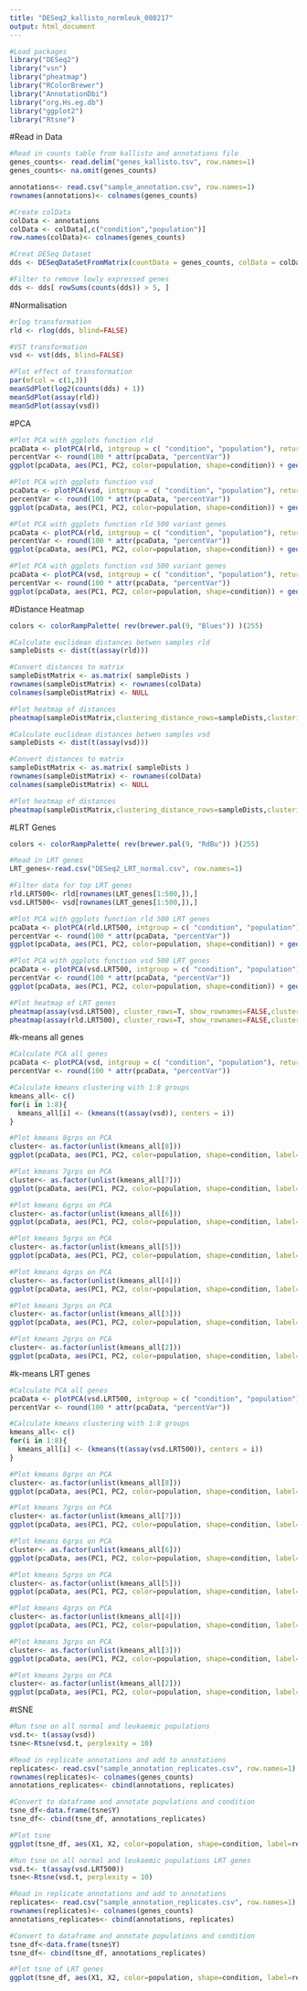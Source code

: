```yaml
---
title: "DESeq2_kallisto_normleuk_080217"
output: html_document
---
```

```r
#Load packages
library("DESeq2")
library("vsn")
library("pheatmap")
library("RColorBrewer")
library("AnnotationDbi")
library("org.Hs.eg.db")
library("ggplot2")
library("Rtsne")
```

#Read in Data

```r
#Read in counts table from kallisto and annotations file
genes_counts<- read.delim("genes_kallisto.tsv", row.names=1)
genes_counts<- na.omit(genes_counts) 

annotations<- read.csv("sample_annotation.csv", row.names=1)
rownames(annotations)<- colnames(genes_counts)

#Create colData
colData <- annotations
colData <- colData[,c("condition","population")]
row.names(colData)<- colnames(genes_counts)

#Creat DESeq Dataset
dds <- DESeqDataSetFromMatrix(countData = genes_counts, colData = colData, design=~ population + condition)

#Filter to remove lowly expressed genes
dds <- dds[ rowSums(counts(dds)) > 5, ]
```

#Normalisation

```r
#rlog transformation
rld <- rlog(dds, blind=FALSE)

#VST transformation
vsd <- vst(dds, blind=FALSE)

#Plot effect of transformation
par(mfcol = c(1,3))
meanSdPlot(log2(counts(dds) + 1))
meanSdPlot(assay(rld))
meanSdPlot(assay(vsd))
```

#PCA

```r
#Plot PCA with ggplots function rld
pcaData <- plotPCA(rld, intgroup = c( "condition", "population"), returnData=TRUE)
percentVar <- round(100 * attr(pcaData, "percentVar"))
ggplot(pcaData, aes(PC1, PC2, color=population, shape=condition)) + geom_point(size=3) + xlab(paste0("PC1: ",percentVar[1],"% variance")) + ylab(paste0("PC2: ",percentVar[2],"% variance")) + coord_fixed()

#Plot PCA with ggplots function vsd
pcaData <- plotPCA(vsd, intgroup = c( "condition", "population"), returnData=TRUE)
percentVar <- round(100 * attr(pcaData, "percentVar"))
ggplot(pcaData, aes(PC1, PC2, color=population, shape=condition)) + geom_point(size=3) + xlab(paste0("PC1: ",percentVar[1],"% variance")) + ylab(paste0("PC2: ",percentVar[2],"% variance")) + coord_fixed()

#Plot PCA with ggplots function rld 500 variant genes
pcaData <- plotPCA(rld, intgroup = c( "condition", "population"), returnData=TRUE, ntop=10000)
percentVar <- round(100 * attr(pcaData, "percentVar"))
ggplot(pcaData, aes(PC1, PC2, color=population, shape=condition)) + geom_point(size=3) + xlab(paste0("PC1: ",percentVar[1],"% variance")) + ylab(paste0("PC2: ",percentVar[2],"% variance")) + coord_fixed()

#Plot PCA with ggplots function vsd 500 variant genes
pcaData <- plotPCA(vsd, intgroup = c( "condition", "population"), returnData=TRUE, ntop=10000)
percentVar <- round(100 * attr(pcaData, "percentVar"))
ggplot(pcaData, aes(PC1, PC2, color=population, shape=condition)) + geom_point(size=3) + xlab(paste0("PC1: ",percentVar[1],"% variance")) + ylab(paste0("PC2: ",percentVar[2],"% variance")) + coord_fixed()
```

#Distance Heatmap

```r
colors <- colorRampPalette( rev(brewer.pal(9, "Blues")) )(255)

#Calculate euclidean distances betwen samples rld
sampleDists <- dist(t(assay(rld)))

#Convert distances to matrix
sampleDistMatrix <- as.matrix( sampleDists )
rownames(sampleDistMatrix) <- rownames(colData)
colnames(sampleDistMatrix) <- NULL

#Plot heatmap of distances
pheatmap(sampleDistMatrix,clustering_distance_rows=sampleDists,clustering_distance_cols=sampleDists,col=colors)

#Calculate euclidean distances betwen samples vsd
sampleDists <- dist(t(assay(vsd)))

#Convert distances to matrix
sampleDistMatrix <- as.matrix( sampleDists )
rownames(sampleDistMatrix) <- rownames(colData)
colnames(sampleDistMatrix) <- NULL

#Plot heatmap of distances
pheatmap(sampleDistMatrix,clustering_distance_rows=sampleDists,clustering_distance_cols=sampleDists,col=colors)

```

#LRT Genes

```r
colors <- colorRampPalette( rev(brewer.pal(9, "RdBu")) )(255)

#Read in LRT genes
LRT_genes<-read.csv("DESeq2_LRT_normal.csv", row.names=1)

#Filter data for top LRT genes
rld.LRT500<- rld[rownames(LRT_genes[1:500,]),]
vsd.LRT500<- vsd[rownames(LRT_genes[1:500,]),]

#Plot PCA with ggplots function rld 500 LRT genes
pcaData <- plotPCA(rld.LRT500, intgroup = c( "condition", "population"), returnData=TRUE)
percentVar <- round(100 * attr(pcaData, "percentVar"))
ggplot(pcaData, aes(PC1, PC2, color=population, shape=condition)) + geom_point(size=3) + xlab(paste0("PC1: ",percentVar[1],"% variance")) + ylab(paste0("PC2: ",percentVar[2],"% variance")) + coord_fixed()

#Plot PCA with ggplots function vsd 500 LRT genes
pcaData <- plotPCA(vsd.LRT500, intgroup = c( "condition", "population"), returnData=TRUE)
percentVar <- round(100 * attr(pcaData, "percentVar"))
ggplot(pcaData, aes(PC1, PC2, color=population, shape=condition)) + geom_point(size=3) + xlab(paste0("PC1: ",percentVar[1],"% variance")) + ylab(paste0("PC2: ",percentVar[2],"% variance")) + coord_fixed()

#Plot heatmap of LRT genes
pheatmap(assay(vsd.LRT500), cluster_rows=T, show_rownames=FALSE,cluster_cols=T, color=colors, scale="row")
pheatmap(assay(rld.LRT500), cluster_rows=T, show_rownames=FALSE,cluster_cols=T, color=colors, scale="row")
```

#k-means all genes

```r
#Calculate PCA all genes
pcaData <- plotPCA(vsd, intgroup = c( "condition", "population"), returnData=TRUE)
percentVar <- round(100 * attr(pcaData, "percentVar"))

#Calculate kmeans clustering with 1:8 groups
kmeans_all<- c()
for(i in 1:8){
  kmeans_all[i] <- (kmeans(t(assay(vsd)), centers = i))
}

#Plot kmeans 8grps on PCA
cluster<- as.factor(unlist(kmeans_all[8]))
ggplot(pcaData, aes(PC1, PC2, color=population, shape=condition, label=cluster)) + geom_point(size=2) + xlab(paste0("PC1: ",percentVar[1],"% variance")) + ylab(paste0("PC2: ",percentVar[2],"% variance")) + coord_fixed() + geom_text(size=2.5, nudge_x = -1, nudge_y = 1, check_overlap = T)

#Plot kmeans 7grps on PCA
cluster<- as.factor(unlist(kmeans_all[7]))
ggplot(pcaData, aes(PC1, PC2, color=population, shape=condition, label=cluster)) + geom_point(size=2) + xlab(paste0("PC1: ",percentVar[1],"% variance")) + ylab(paste0("PC2: ",percentVar[2],"% variance")) + coord_fixed() + geom_text(size=2.5, nudge_x = -1, nudge_y = 1, check_overlap = T)

#Plot kmeans 6grps on PCA
cluster<- as.factor(unlist(kmeans_all[6]))
ggplot(pcaData, aes(PC1, PC2, color=population, shape=condition, label=cluster)) + geom_point(size=2) + xlab(paste0("PC1: ",percentVar[1],"% variance")) + ylab(paste0("PC2: ",percentVar[2],"% variance")) + coord_fixed() + geom_text(size=2.5, nudge_x = -1, nudge_y = 1, check_overlap = T)

#Plot kmeans 5grps on PCA
cluster<- as.factor(unlist(kmeans_all[5]))
ggplot(pcaData, aes(PC1, PC2, color=population, shape=condition, label=cluster)) + geom_point(size=2) + xlab(paste0("PC1: ",percentVar[1],"% variance")) + ylab(paste0("PC2: ",percentVar[2],"% variance")) + coord_fixed() + geom_text(size=2.5, nudge_x = -1, nudge_y = 1, check_overlap = T)

#Plot kmeans 4grps on PCA
cluster<- as.factor(unlist(kmeans_all[4]))
ggplot(pcaData, aes(PC1, PC2, color=population, shape=condition, label=cluster)) + geom_point(size=2) + xlab(paste0("PC1: ",percentVar[1],"% variance")) + ylab(paste0("PC2: ",percentVar[2],"% variance")) + coord_fixed() + geom_text(size=2.5, nudge_x = -1, nudge_y = 1, check_overlap = T)

#Plot kmeans 3grps on PCA
cluster<- as.factor(unlist(kmeans_all[3]))
ggplot(pcaData, aes(PC1, PC2, color=population, shape=condition, label=cluster)) + geom_point(size=2) + xlab(paste0("PC1: ",percentVar[1],"% variance")) + ylab(paste0("PC2: ",percentVar[2],"% variance")) + coord_fixed() + geom_text(size=2.5, nudge_x = -1, nudge_y = 1, check_overlap = T)

#Plot kmeans 2grps on PCA
cluster<- as.factor(unlist(kmeans_all[2]))
ggplot(pcaData, aes(PC1, PC2, color=population, shape=condition, label=cluster)) + geom_point(size=2) + xlab(paste0("PC1: ",percentVar[1],"% variance")) + ylab(paste0("PC2: ",percentVar[2],"% variance")) + coord_fixed() + geom_text(size=2.5, nudge_x = -1, nudge_y = 1, check_overlap = T)
```

#k-means LRT genes

```r
#Calculate PCA all genes
pcaData <- plotPCA(vsd.LRT500, intgroup = c( "condition", "population"), returnData=TRUE)
percentVar <- round(100 * attr(pcaData, "percentVar"))

#Calculate kmeans clustering with 1:8 groups
kmeans_all<- c()
for(i in 1:8){
  kmeans_all[i] <- (kmeans(t(assay(vsd.LRT500)), centers = i))
}

#Plot kmeans 8grps on PCA
cluster<- as.factor(unlist(kmeans_all[8]))
ggplot(pcaData, aes(PC1, PC2, color=population, shape=condition, label=cluster)) + geom_point(size=2) + xlab(paste0("PC1: ",percentVar[1],"% variance")) + ylab(paste0("PC2: ",percentVar[2],"% variance")) + coord_fixed() + geom_text(size=2.5, nudge_x = -1, nudge_y = 1, check_overlap = T)

#Plot kmeans 7grps on PCA
cluster<- as.factor(unlist(kmeans_all[7]))
ggplot(pcaData, aes(PC1, PC2, color=population, shape=condition, label=cluster)) + geom_point(size=2) + xlab(paste0("PC1: ",percentVar[1],"% variance")) + ylab(paste0("PC2: ",percentVar[2],"% variance")) + coord_fixed() + geom_text(size=2.5, nudge_x = -1, nudge_y = 1, check_overlap = T)

#Plot kmeans 6grps on PCA
cluster<- as.factor(unlist(kmeans_all[6]))
ggplot(pcaData, aes(PC1, PC2, color=population, shape=condition, label=cluster)) + geom_point(size=2) + xlab(paste0("PC1: ",percentVar[1],"% variance")) + ylab(paste0("PC2: ",percentVar[2],"% variance")) + coord_fixed() + geom_text(size=2.5, nudge_x = -1, nudge_y = 1, check_overlap = T)

#Plot kmeans 5grps on PCA
cluster<- as.factor(unlist(kmeans_all[5]))
ggplot(pcaData, aes(PC1, PC2, color=population, shape=condition, label=cluster)) + geom_point(size=2) + xlab(paste0("PC1: ",percentVar[1],"% variance")) + ylab(paste0("PC2: ",percentVar[2],"% variance")) + coord_fixed() + geom_text(size=2.5, nudge_x = -1, nudge_y = 1, check_overlap = T)

#Plot kmeans 4grps on PCA
cluster<- as.factor(unlist(kmeans_all[4]))
ggplot(pcaData, aes(PC1, PC2, color=population, shape=condition, label=cluster)) + geom_point(size=2) + xlab(paste0("PC1: ",percentVar[1],"% variance")) + ylab(paste0("PC2: ",percentVar[2],"% variance")) + coord_fixed() + geom_text(size=2.5, nudge_x = -1, nudge_y = 1, check_overlap = T)

#Plot kmeans 3grps on PCA
cluster<- as.factor(unlist(kmeans_all[3]))
ggplot(pcaData, aes(PC1, PC2, color=population, shape=condition, label=cluster)) + geom_point(size=2) + xlab(paste0("PC1: ",percentVar[1],"% variance")) + ylab(paste0("PC2: ",percentVar[2],"% variance")) + coord_fixed() + geom_text(size=2.5, nudge_x = -1, nudge_y = 1, check_overlap = T)

#Plot kmeans 2grps on PCA
cluster<- as.factor(unlist(kmeans_all[2]))
ggplot(pcaData, aes(PC1, PC2, color=population, shape=condition, label=cluster)) + geom_point(size=2) + xlab(paste0("PC1: ",percentVar[1],"% variance")) + ylab(paste0("PC2: ",percentVar[2],"% variance")) + coord_fixed() + geom_text(size=2.5, nudge_x = -1, nudge_y = 1, check_overlap = T)
```

#tSNE

```r
#Run tsne on all normal and leukaemic populations
vsd.t<- t(assay(vsd))
tsne<-Rtsne(vsd.t, perplexity = 10)

#Read in replicate annotations and add to annotations
replicates<- read.csv("sample_annotation_replicates.csv", row.names=1)
rownames(replicates)<- colnames(genes_counts)
annotations_replicates<- cbind(annotations, replicates)

#Convert to dataframe and annotate populations and condition
tsne_df<-data.frame(tsne$Y)
tsne_df<- cbind(tsne_df, annotations_replicates)

#Plot tsne
ggplot(tsne_df, aes(X1, X2, color=population, shape=condition, label=replicate)) + geom_point(size=2) + xlab("X1") + ylab("X2")+ geom_text(size=2.5, nudge_x = 0.3, nudge_y = 0.2, check_overlap = T)

#Run tsne on all normal and leukaemic populations LRT genes
vsd.t<- t(assay(vsd.LRT500))
tsne<-Rtsne(vsd.t, perplexity = 10)

#Read in replicate annotations and add to annotations
replicates<- read.csv("sample_annotation_replicates.csv", row.names=1)
rownames(replicates)<- colnames(genes_counts)
annotations_replicates<- cbind(annotations, replicates)

#Convert to dataframe and annotate populations and condition
tsne_df<-data.frame(tsne$Y)
tsne_df<- cbind(tsne_df, annotations_replicates)

#Plot tsne of LRT genes
ggplot(tsne_df, aes(X1, X2, color=population, shape=condition, label=replicate)) + geom_point(size=2) + xlab("X1") + ylab("X2")+ geom_text(size=2.5, nudge_x = 0.3, nudge_y = 0.2, check_overlap = T)
```






